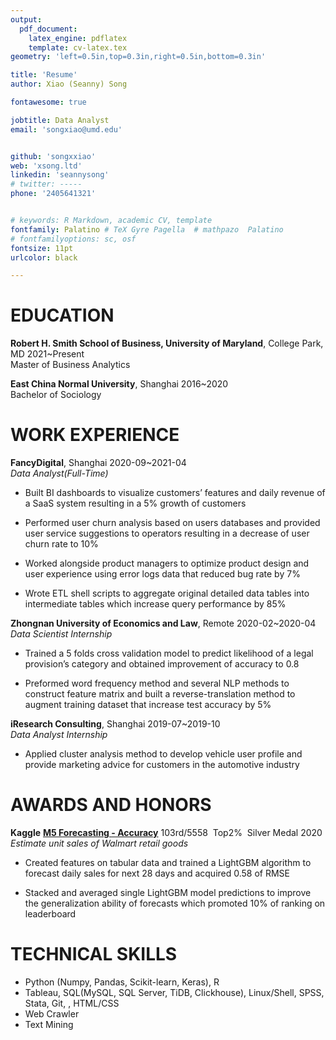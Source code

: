 ```yaml
---
output: 
  pdf_document:
    latex_engine: pdflatex
    template: cv-latex.tex
geometry: 'left=0.5in,top=0.3in,right=0.5in,bottom=0.3in'

title: 'Resume'
author: Xiao (Seanny) Song

fontawesome: true

jobtitle: Data Analyst
email: 'songxiao@umd.edu'


github: 'songxxiao'
web: 'xsong.ltd'
linkedin: 'seannysong'
# twitter: -----
phone: '2405641321'


# keywords: R Markdown, academic CV, template
fontfamily: Palatino # TeX Gyre Pagella  # mathpazo  Palatino
# fontfamilyoptions: sc, osf
fontsize: 11pt
urlcolor: black

---
```


# EDUCATION

**Robert H. Smith School of Business, University of Maryland**, College Park, MD \hfill 2021~Present   
Master of Business Analytics 

**East China Normal University**, Shanghai \hfill 2016~2020  
Bachelor of Sociology 

# WORK EXPERIENCE

**FancyDigital**, Shanghai \hfill 2020-09~2021-04  
*Data Analyst(Full-Time)*

+ Built BI dashboards to visualize customers' features and daily revenue of a SaaS system resulting in a 5% growth of customers

+ Performed user churn analysis based on users databases and provided user service suggestions to operators resulting in a decrease of user churn rate to 10%

+ Worked alongside product managers to optimize product design and user experience  using error logs data that reduced bug rate by 7%

+ Wrote ETL shell scripts to aggregate original detailed data tables into intermediate tables which increase query performance by 85%

<!---
+ Use distributed OLAP databases such as Apache Doris/TiDB/Clickhouse to write BI data dashboards. Use a variety of visualization methods to show usage and revenue of system. Count consumption of advertising in multiple dimensions, such as time and user dimensions
--->



**Zhongnan University of Economics and Law**, Remote \hfill 2020-02~2020-04   
*Data Scientist Internship*

+ Trained a 5 folds cross validation model to predict likelihood of a legal provision's category and obtained improvement of accuracy to 0.8 

+ Preformed word frequency method and several NLP methods to construct feature matrix and built a reverse-translation method to augment training dataset that increase test accuracy by 5%

**iResearch Consulting**, Shanghai \hfill 2019-07~2019-10   
*Data Analyst Internship*

+ Applied cluster analysis method to develop vehicle user profile and provide marketing advice for customers in the automotive industry

<!---
+ Compiled consulting reports based on data analysis according to user portraits to help automobile manufacturers establish product positioning for target users
--->

# AWARDS AND HONORS

**Kaggle** [**M5 Forecasting - Accuracy**](https://www.kaggle.com/c/m5-forecasting-accuracy) \qquad 103rd/5558 \ Top2% \ Silver Medal \hfill 2020    
*Estimate unit sales of Walmart retail goods*   

+ Created features on tabular data and trained a LightGBM algorithm to forecast daily sales for next 28 days and acquired 0.58 of RMSE

+ Stacked and averaged single LightGBM model predictions to improve the generalization ability of forecasts which promoted 10% of ranking on leaderboard

<!---
**Kaggle** [**M5 Forecasting - Uncertainty**](https://www.kaggle.com/c/m5-forecasting-uncertainty) \qquad 18th/909 \ Top2% \ Silver Medal  \hfill 2020  
*Estimate  uncertainty distribution of Walmart unit sales*   
--->

# TECHNICAL SKILLS

+ Python (Numpy, Pandas, Scikit-learn, Keras), R
+ Tableau, SQL(MySQL, SQL Server, TiDB, Clickhouse), Linux/Shell, SPSS, Stata, Git, \LaTeX, HTML/CSS
+ Web Crawler
+ Text Mining



<!---
+ **Database / Data Warehouse** Good at writing and optimization of sql commands based on MySQL, SQL Server, etc. Familiar with advanced methods such as window functions

+ **Data Analytics & Statistics** Familiar with data manipulation and statistical analysis based on Python and R language, including use of software packages such as `numpy`, `pandas` and `data.table`, `tidyverse`

+ **Machine Learning** Familiar with  ory and application of traditional machine learning methods, including cross-validation training and parameter adjustment based on `sklearn`'s Logistic Regression, SVM, Xgboost and or models

+ **Data visualization** Proficient in using Tableau, `ggplot2`, `plotly` and or software packages to visualize discrete data and continuous data, and be good at making dashboards based on business logic

+ **Web Crawler**  Familiar with  basic knowledge of html/css/json, can use Selenium, bs4 and or tools in Python to crawl data presented in  webpage and write it into  database for storage

+ **Other Skills**  

Python (NumPy, Pandas, Scikit-learn, Keras, Flask), Tableau, 
SQL(MySQL, SQL Server, TiDB, Clickhouse), Linux/Shell, SPSS, Stata, Git, \LaTeX, HTML/CSS

<!---

**Data Analytics**  
Familiar with  principle and implementation of statistical analysis in R language, able to use `tidyverse`, `data.table` for data cleaning.  
Understand R language statistical analysis, derivation and implementation of LR, RNN, generalized linear model, K-means and or methods.  
Familiar with Python `pandas` library for manipulation of tabular data, `numpy` library for numerical operations.

**Data visualization**  
Familiar with R language `ggplot2`, Python `seaborn` `plotnine` library.

**Machine Learning**  
Understand  principles and implementation of Xgboost, LightGBM and or high-performance algorithms.  
Familiar with  implementation of various algorithms of Python `sklearn` library, including supervised learning and unsupervised learning.  
Understand  principles and implementation of natural language processing using `keras` deep learning framework.

**Big Data**  
Understand how to use R language `sparklyr` and or tools to connect and operate Hadoop and Spark clusters

**Standard Examination**  
TOEFL \quad 103 \ *Reading* 29 *Listening* 27 *Speaking* 21 *Writing* 26  
GRE \quad *Verbal*  154 *Quantity* 167 *Writing* 3.5

SQL, SPSS, Stata, Git, \LaTeX, MS Office, HTML/CSS
--->



















